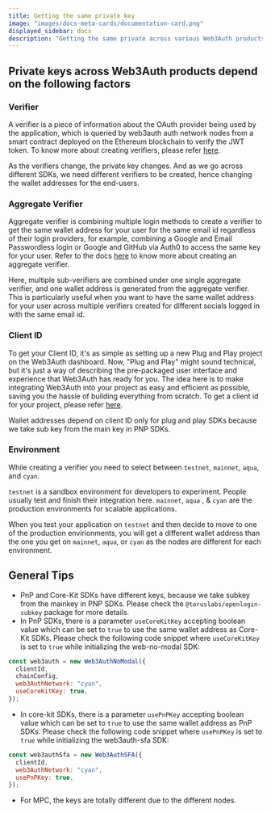 ```yaml
---
title: Getting the same private key
image: "images/docs-meta-cards/documentation-card.png"
displayed_sidebar: docs
description: "Getting the same private across various Web3Auth products | Documentation - Web3Auth"
---
```


## Private keys across Web3Auth products depend on the following factors

### Verifier

A verifier is a piece of information about the OAuth provider being used by the application, which is queried by web3auth auth network nodes from a
smart contract deployed on the Ethereum blockchain to verify the JWT token. To know more about creating verifiers, please refer
[here](/docs/auth-provider-setup/verifiers).

As the verifiers change, the private key changes. And as we go across different SDKs, we need different verifiers to be created, hence changing the
wallet addresses for the end-users.

### Aggregate Verifier

Aggregate verifier is combining multiple login methods to create a verifier to get the same wallet address for your user for the same email id
regardless of their login providers, for example, combining a Google and Email Passwordless login or Google and GitHub via Auth0 to access the same
key for your user. Refer to the docs [here](/docs/auth-provider-setup/verifiers/aggregate-verifier) to know more about creating an aggregate verifier.

Here, multiple sub-verifiers are combined under one single aggregate verifier, and one wallet address is generated from the aggregate verifier. This
is particularly useful when you want to have the same wallet address for your user across multiple verifiers created for different socials logged in
with the same email id.

### Client ID

To get your Client ID, it's as simple as setting up a new Plug and Play project on the Web3Auth dashboard. Now, "Plug and Play" might sound technical,
but it's just a way of describing the pre-packaged user interface and experience that Web3Auth has ready for you. The idea here is to make integrating
Web3Auth into your project as easy and efficient as possible, saving you the hassle of building everything from scratch. To get a client id for your
project, please refer [here](/docs/auth-provider-setup/client-id).

Wallet addresses depend on client ID only for plug and play SDKs because we take sub key from the main key in PNP SDKs.

### Environment

While creating a verifier you need to select between `testnet`, `mainnet`, `aqua`, and `cyan`.

`testnet` is a sandbox environment for developers to experiment. People usually test and finish their integration here. `mainnet`, `aqua` , & `cyan`
are the production environments for scalable applications.

When you test your application on `testnet` and then decide to move to one of the production envirionments, you will get a different wallet address
than the one you get on `mainnet`, `aqua`, or `cyan` as the nodes are different for each environment.

## General Tips

- PnP and Core-Kit SDKs have different keys, because we take subkey from the mainkey in PNP SDKs. Please check the `@toruslabs/openlogin-subkey`
  package for more details.
- In PnP SDKs, there is a parameter `useCoreKitKey` accepting boolean value which can be set to `true` to use the same wallet address as Core-Kit
  SDKs. Please check the following code snippet where `useCoreKitKey` is set to `true` while initializing the web-no-modal SDK:

```js
const web3auth = new Web3AuthNoModal({
  clientId,
  chainConfig,
  web3AuthNetwork: "cyan",
  useCoreKitKey: true,
});
```

- In core-kit SDKs, there is a parameter `usePnPKey` accepting boolean value which can be set to `true` to use the same wallet address as PnP SDKs.
  Please check the following code snippet where `usePnPKey` is set to `true` while initializing the web3auth-sfa SDK:

```js
const web3authSfa = new Web3AuthSFA({
  clientId,
  web3AuthNetwork: "cyan",
  usePnPKey: true,
});
```
- For MPC, the keys are totally different due to the different nodes.
